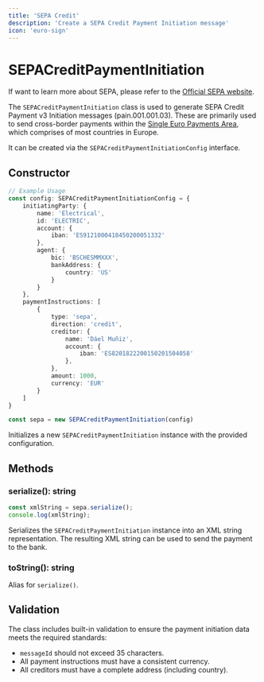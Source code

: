 ```yaml
---
title: 'SEPA Credit'
description: 'Create a SEPA Credit Payment Initiation message'
icon: 'euro-sign'
---
```


# SEPACreditPaymentInitiation



<Info>If want to learn more about SEPA, please refer to the <a href="https://www.ecb.europa.eu/paym/integration/retail/sepa/html/index.en.html">Official SEPA website</a>.</Info>

The `SEPACreditPaymentInitiation` class is used to generate SEPA Credit Payment v3 Initiation messages (pain.001.001.03). These are primarily used to send cross-border payments within the [Single Euro Payments Area](https://www.ecb.europa.eu/paym/integration/retail/sepa/html/index.en.html), which comprises of most countries in Europe.

It can be created via the `SEPACreditPaymentInitiationConfig` interface.

## Constructor

```typescript
// Example Usage
const config: SEPACreditPaymentInitiationConfig = {
    initiatingParty: {
        name: 'Electrical',
        id: 'ELECTRIC',
        account: {
            iban: 'ES9121000418450200051332'
        },
        agent: {
            bic: 'BSCHESMMXXX',
            bankAddress: {
                country: 'US'
            }
        }
    },
    paymentInstructions: [
        {
            type: 'sepa',
            direction: 'credit',
            creditor: {
                name: 'Dáel Muñiz',
                account: {
                    iban: 'ES8201822200150201504058'
                },
            },
            amount: 1000,
            currency: 'EUR'
        }
    ]
}

const sepa = new SEPACreditPaymentInitiation(config)
```

Initializes a new `SEPACreditPaymentInitiation` instance with the provided configuration.

## Methods

### serialize(): string

```typescript
const xmlString = sepa.serialize();
console.log(xmlString);
```

Serializes the `SEPACreditPaymentInitiation` instance into an XML string representation. The resulting XML string can be used to send the payment to the bank.

### toString(): string

Alias for `serialize()`.

## Validation

The class includes built-in validation to ensure the payment initiation data meets the required standards:

- `messageId` should not exceed 35 characters.
- All payment instructions must have a consistent currency.
- All creditors must have a complete address (including country).
